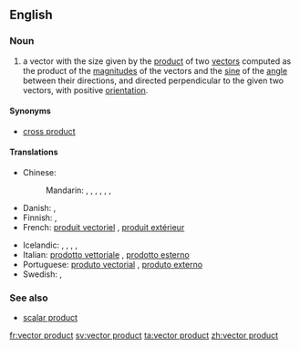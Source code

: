 ==English==

===Noun===
{{en-noun|sg=[[vector]] [[product]]}}

# {{vector}} a vector with the size given by the [[product]] of two [[vector]]s computed as the product of the [[magnitude]]s of the vectors and the [[sine]] of the [[angle]] between their directions, and directed perpendicular to the given two vectors, with positive [[orientation]].

====Synonyms====
*[[cross product]]

====Translations====
{{trans-top|vector with size given by the product of two vectors}}
* Chinese:
*: Mandarin: {{t|zh|向量積|sc=Hani}}, {{t|zh|向量积|tr=xiàngliàngjī|sc=Hani}}, {{t|zh|矢量積|sc=Hani}}, {{t|zh|矢量积|tr=shǐliàngjī|sc=Hani}}, {{t|zh|矢積|sc=Hani}}, {{t|zh|矢积|tr=shǐjī|sc=Hani}}, {{t|zh|矢值|tr=shǐzhí|sc=Hani}}
* Danish: {{t|da|vektorprodukt|n}}, {{t|da|krydsprodukt|n}}
* Finnish: {{t-|fi|vektoritulo}}, {{t-|fi|ristitulo}}
* French: [[produit vectoriel]] {{m}}, [[produit extérieur]] {{m}}
{{trans-mid}}
* Icelandic: {{t|is|krossfeldi|n}}, {{t|is|krossmargfeldi|n}}, {{t|is|vigurfeldi|n}}, {{t|is|vigurmargfeldi|n}}, {{t|is|vektormargfeldi|n}}
* Italian: [[prodotto vettoriale]] {{m}}, [[prodotto esterno]] {{m}}
* Portuguese: [[produto vectorial]] {{m}}, [[produto externo]] {{m}}
* Swedish: {{t|sv|vektorprodukt|c}}, {{t+|sv|kryssprodukt|c}}
{{trans-bottom}}

===See also===
*[[scalar product]]

[[fr:vector product]]
[[sv:vector product]]
[[ta:vector product]]
[[zh:vector product]]